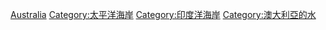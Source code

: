 [[Category:各国海岸|Australia]]
[[Category:太平洋海岸|Category:太平洋海岸]]
[[Category:印度洋海岸|Category:印度洋海岸]]
[[Category:澳大利亞的水|Category:澳大利亞的水]]